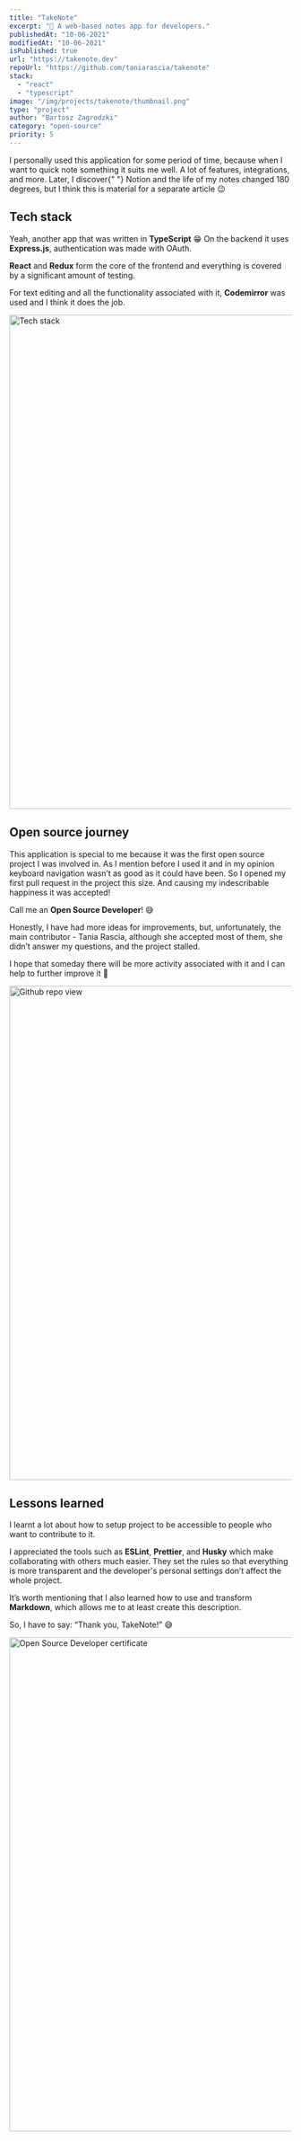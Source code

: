 ```yaml
---
title: "TakeNote"
excerpt: "📝 A web-based notes app for developers."
publishedAt: "10-06-2021"
modifiedAt: "10-06-2021"
isPublished: true
url: "https://takenote.dev"
repoUrl: "https://github.com/taniarascia/takenote"
stack:
  - "react"
  - "typescript"
image: "/img/projects/takenote/thumbnail.png"
type: "project"
author: "Bartosz Zagrodzki"
category: "open-source"
priority: 5
---
```


<div id="introduction">
  I personally used this application for some period of time, because when I want to quick note
  something it suits me well. A lot of features, integrations, and more. Later, I discover{" "}
  <Link href="https://notion.so">Notion</Link> and the life of my notes changed 180 degrees, but I
  think this is material for a separate article 😉
</div>

## Tech stack

Yeah, another app that was written in **TypeScript** 😁 On the backend it uses **Express.js**, authentication was made with OAuth.

**React** and **Redux** form the core of the frontend and everything is covered by a significant amount of testing.

For text editing and all the functionality associated with it, **Codemirror** was used and I think it does the job.

<Image src="/img/projects/takenote/stack.png" alt="Tech stack" width="1200" height="880" />

## Open source journey

This application is special to me because it was the first open source project I was involved in. As I mention before I used it and in my opinion keyboard navigation wasn’t as good as it could have been. So I opened my first <Link href="https://github.com/taniarascia/takenote/pull/509">pull request</Link> in the project this size. And causing my indescribable happiness it was accepted!

Call me an **Open Source Developer**! 😅

Honestly, I have had more ideas for improvements, but, unfortunately, the main contributor - <Link href="https://github.com/taniarascia">Tania Rascia</Link>, although she accepted most of them, she didn’t answer my questions, and the project stalled.

I hope that someday there will be more activity associated with it and I can help to further improve it 💪

<Image src="/img/projects/takenote/repo.png" alt="Github repo view" width="1200" height="880" />

## Lessons learned

I learnt a lot about how to setup project to be accessible to people who want to contribute to it.

I appreciated the tools such as **ESLint**, **Prettier**, and **Husky** which make collaborating with others much easier. They set the rules so that everything is more transparent and the developer's personal settings don’t affect the whole project.

It’s worth mentioning that I also learned how to use and transform **Markdown**, which allows me to at least create this description.

So, I have to say: “Thank you, TakeNote!” 😅

<Image
  src="/img/projects/takenote/certificate.png"
  alt="Open Source Developer certificate"
  width="1200"
  height="880"
/>
